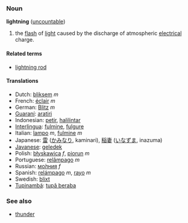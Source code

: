 === Noun ===
'''lightning''' ([[uncountable]])

#the [[flash]] of [[light]] caused by the discharge of atmospheric [[electrical]] charge.

====Related terms====
*[[lightning rod]]

==== Translations ====
*Dutch: [[bliksem]] ''m''
*French: [[éclair]] ''m''
*German: [[Blitz]] ''m''
*[[Guaraní]]: [[aratiri]]
*Indonesian: [[petir]], [[halilintar]]
*[[Interlingua]]: [[fulmine]], [[fulgure]]
*Italian: [[lampo]] ''m'', [[fulmine]] ''m''
*Japanese: [[雷]] ([[かみなり]], kaminari), [[稲妻]] ([[いなずま]], inazuma)
*[[Javanese]]: [[geledek]]
*Polish: [[błyskawica]] ''f'', [[piorun]] ''m''
*Portuguese: [[relâmpago]] ''m''
*Russian: [[молния|мо́лния]] ''f''
*Spanish: [[relámpago]] ''m'', [[rayo]] ''m''
*Swedish: [[blixt]]
*[[Tupinambá]]: [[tupã beraba]]

===See also===
*[[thunder]]